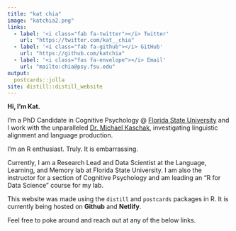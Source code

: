 ```yaml
---
title: "kat chia"
image: "katchia2.png"
links:
  - label: '<i class="fab fa-twitter"></i> Twitter'
    url: "https://twitter.com/kat__chia"
  - label: '<i class="fab fa-github"></i> GitHub'
    url: "https://github.com/katchia"
  - label: '<i class="fas fa-envelope"></i> Email'
    url: "mailto:chia@psy.fsu.edu"
output:
  postcards::jolla
site: distill::distill_website
---
```



**Hi, I'm Kat.**

I'm a PhD Candidate in Cognitive Psychology @ [Florida State University](https://psy.fsu.edu/) and I work with the unparalleled [Dr. Michael Kaschak](https://psy.fsu.edu/php/people/people.php?_tr=1_5#), investigating linguistic alignment and language production.

I'm an R enthusiast. Truly. It is embarrassing.

Currently, I am a Research Lead and Data Scientist at the Language, Learning, and Memory lab at Florida State University. I am also the instructor for a section of Cognitive Psychology and am leading an "R for Data Science" course for my lab.

This website was made using the `distill` and `postcards` packages in R. It is currently being hosted on **Github** and **Netlify**.


Feel free to poke around and reach out at any of the below links.

